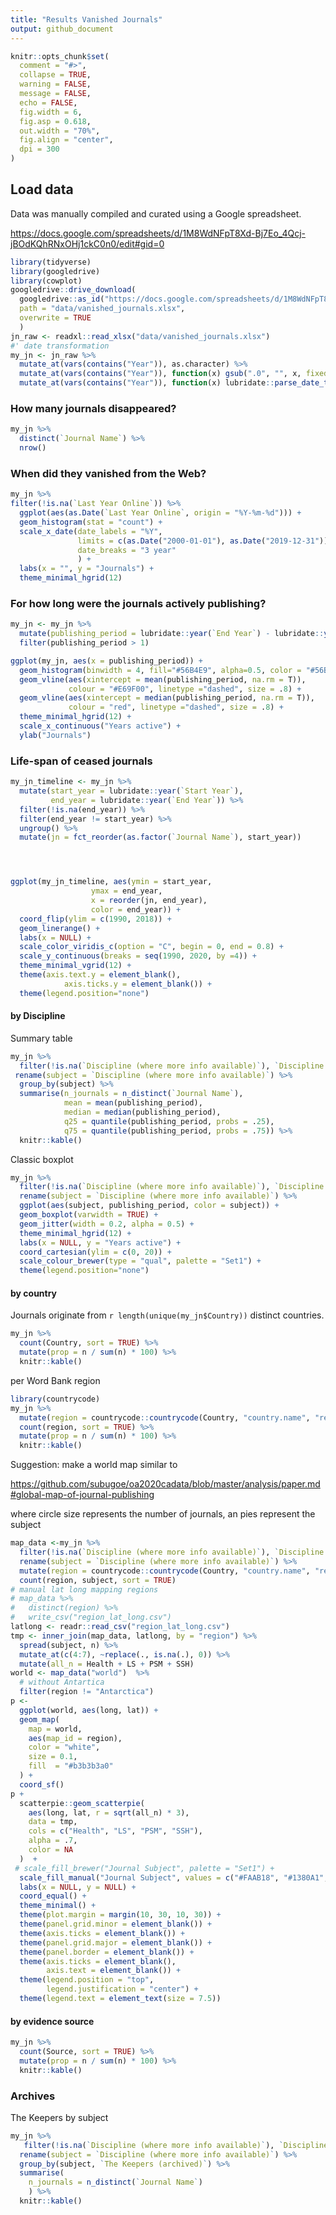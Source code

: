 ```yaml
---
title: "Results Vanished Journals"
output: github_document
---
```


```r
knitr::opts_chunk$set(
  comment = "#>",
  collapse = TRUE,
  warning = FALSE,
  message = FALSE,
  echo = FALSE,
  fig.width = 6,
  fig.asp = 0.618,
  out.width = "70%",
  fig.align = "center",
  dpi = 300
)
```

## Load data

Data was manually compiled and curated using a Google spreadsheet.

<https://docs.google.com/spreadsheets/d/1M8WdNFpT8Xd-Bj7Eo_4Qcj-jBOdKQhRNxOHj1ckC0n0/edit#gid=0>

```r
library(tidyverse)
library(googledrive)
library(cowplot)
googledrive::drive_download(
  googledrive::as_id("https://docs.google.com/spreadsheets/d/1M8WdNFpT8Xd-Bj7Eo_4Qcj-jBOdKQhRNxOHj1ckC0n0/edit#gid=0"), 
  path = "data/vanished_journals.xlsx",
  overwrite = TRUE
  )
jn_raw <- readxl::read_xlsx("data/vanished_journals.xlsx")
#' date transformation
my_jn <- jn_raw %>%
  mutate_at(vars(contains("Year")), as.character) %>%
  mutate_at(vars(contains("Year")), function(x) gsub(".0", "", x, fixed = TRUE)) %>%
  mutate_at(vars(contains("Year")), function(x) lubridate::parse_date_time(x, c('y')))
```

### How many journals disappeared?

```r
my_jn %>%
  distinct(`Journal Name`) %>%
  nrow()
```

### When did they vanished from the Web?


```r
my_jn %>% 
filter(!is.na(`Last Year Online`)) %>%
  ggplot(aes(as.Date(`Last Year Online`, origin = "%Y-%m-%d"))) +
  geom_histogram(stat = "count") +
  scale_x_date(date_labels = "%Y", 
               limits = c(as.Date("2000-01-01"), as.Date("2019-12-31")),
               date_breaks = "3 year"
               ) +
  labs(x = "", y = "Journals") +
  theme_minimal_hgrid(12)
```

### For how long were the journals actively publishing?

```r
my_jn <- my_jn %>%
  mutate(publishing_period = lubridate::year(`End Year`) - lubridate::year(`Start Year`)) %>%
  filter(publishing_period > 1)

ggplot(my_jn, aes(x = publishing_period)) +
  geom_histogram(binwidth = 4, fill="#56B4E9", alpha=0.5, color = "#56B4E9") +
  geom_vline(aes(xintercept = mean(publishing_period, na.rm = T)),
             colour = "#E69F00", linetype ="dashed", size = .8) +
  geom_vline(aes(xintercept = median(publishing_period, na.rm = T)),
             colour = "red", linetype ="dashed", size = .8) +
  theme_minimal_hgrid(12) +
  scale_x_continuous("Years active") +
  ylab("Journals") 
```

### Life-span of ceased journals 

```r
my_jn_timeline <- my_jn %>%
  mutate(start_year = lubridate::year(`Start Year`),
         end_year = lubridate::year(`End Year`)) %>%
  filter(!is.na(end_year)) %>%
  filter(end_year != start_year) %>%
  ungroup() %>%
  mutate(jn = fct_reorder(as.factor(`Journal Name`), start_year)) 




ggplot(my_jn_timeline, aes(ymin = start_year, 
                  ymax = end_year, 
                  x = reorder(jn, end_year), 
                  color = end_year)) +
  coord_flip(ylim = c(1990, 2018)) +
  geom_linerange() +
  labs(x = NULL) +
  scale_color_viridis_c(option = "C", begin = 0, end = 0.8) +
  scale_y_continuous(breaks = seq(1990, 2020, by =4)) +
  theme_minimal_vgrid(12) +
  theme(axis.text.y = element_blank(),
            axis.ticks.y = element_blank()) +
  theme(legend.position="none")
```

#### by Discipline

Summary table

```r
my_jn %>%
  filter(!is.na(`Discipline (where more info available)`), `Discipline (where more info available)` != "?") %>%
 rename(subject = `Discipline (where more info available)`) %>% 
  group_by(subject) %>%
  summarise(n_journals = n_distinct(`Journal Name`),
            mean = mean(publishing_period),
            median = median(publishing_period),
            q25 = quantile(publishing_period, probs = .25),
            q75 = quantile(publishing_period, probs = .75)) %>%
  knitr::kable()
```



Classic boxplot

```r
my_jn %>%
  filter(!is.na(`Discipline (where more info available)`), `Discipline (where more info available)` != "?") %>%
  rename(subject = `Discipline (where more info available)`) %>%
  ggplot(aes(subject, publishing_period, color = subject)) +
  geom_boxplot(varwidth = TRUE) +
  geom_jitter(width = 0.2, alpha = 0.5) +
  theme_minimal_hgrid(12) +
  labs(x = NULL, y = "Years active") +
  coord_cartesian(ylim = c(0, 20)) +
  scale_colour_brewer(type = "qual", palette = "Set1") +
  theme(legend.position="none")
```


#### by country

Journals originate from `r length(unique(my_jn$Country))` distinct countries.

```r
my_jn %>%
  count(Country, sort = TRUE) %>%
  mutate(prop = n / sum(n) * 100) %>%
  knitr::kable()
```

per Word Bank region

```r
library(countrycode)
my_jn %>%
  mutate(region = countrycode::countrycode(Country, "country.name", "region")) %>%
  count(region, sort = TRUE) %>%
  mutate(prop = n / sum(n) * 100) %>%
  knitr::kable()
```

Suggestion: make a world map similar to

<https://github.com/subugoe/oa2020cadata/blob/master/analysis/paper.md#global-map-of-journal-publishing>

where circle size represents the number of journals, an pies represent the subject

```r
map_data <-my_jn %>%
  filter(!is.na(`Discipline (where more info available)`), `Discipline (where more info available)` != "?") %>%
  rename(subject = `Discipline (where more info available)`) %>%
  mutate(region = countrycode::countrycode(Country, "country.name", "region")) %>%
  count(region, subject, sort = TRUE) 
# manual lat long mapping regions
# map_data %>%
#   distinct(region) %>%
#   write_csv("region_lat_long.csv")
latlong <- readr::read_csv("region_lat_long.csv")
tmp <- inner_join(map_data, latlong, by = "region") %>%
  spread(subject, n) %>%
  mutate_at(c(4:7), ~replace(., is.na(.), 0)) %>%
  mutate(all_n = Health + LS + PSM + SSH) 
world <- map_data("world")  %>%
  # without Antartica
  filter(region != "Antarctica")
p <- 
  ggplot(world, aes(long, lat)) +
  geom_map(
    map = world,
    aes(map_id = region),
    color = "white",
    size = 0.1,
    fill  = "#b3b3b3a0"
  ) +
  coord_sf() 
p +
  scatterpie::geom_scatterpie(
    aes(long, lat, r = sqrt(all_n) * 3),
    data = tmp,
    cols = c("Health", "LS", "PSM", "SSH"),
    alpha = .7,
    color = NA
  )  +
 # scale_fill_brewer("Journal Subject", palette = "Set1") +
  scale_fill_manual("Journal Subject", values = c("#FAAB18", "#1380A1","#990000", "#588300")) +
  labs(x = NULL, y = NULL) +
  coord_equal() +
  theme_minimal() +
  theme(plot.margin = margin(10, 30, 10, 30)) +
  theme(panel.grid.minor = element_blank()) +
  theme(axis.ticks = element_blank()) +
  theme(panel.grid.major = element_blank()) +
  theme(panel.border = element_blank()) +
  theme(axis.ticks = element_blank(),
        axis.text = element_blank()) +
  theme(legend.position = "top",
        legend.justification = "center") +
  theme(legend.text = element_text(size = 7.5))
```

#### by evidence source

```r
my_jn %>%
  count(Source, sort = TRUE) %>%
  mutate(prop = n / sum(n) * 100) %>%
  knitr::kable()
```

### Archives

The Keepers by subject

```r
my_jn %>%
   filter(!is.na(`Discipline (where more info available)`), `Discipline (where more info available)` != "?") %>%
  rename(subject = `Discipline (where more info available)`) %>%
  group_by(subject, `The Keepers (archived)`) %>%
  summarise(
    n_journals = n_distinct(`Journal Name`)
    ) %>%
  knitr::kable()
```
